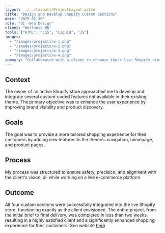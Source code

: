 ```yaml
---
layout: ../../layouts/ProjectLayout.astro
title: "Design and Develop Shopify Custom Sections"
date: "2025-02-30"
role: "UI -Web Design"
client: "Wellness HN"
tools: ["HTML", "CSS", "Liquid", "JS"]
images:
  - "/images/projects/w-1.png"
  - "/images/projects/w-2.png"
  - "/images/projects/w-3.png"
  - "/images/projects/w-4.png"
summary: "Collaborated with a client to enhance their live Shopify store with four specific custom-coded elements"
---
```


## Context
The owner of an active Shopify store approached me to develop and integrate several custom-coded features not available in their existing theme. The primary objective was to enhance the user experience by improving brand visibility and product discovery.

## Goals
The goal was to provide a more tailored shopping experience for their customers by adding new features to the theme's navigation, homepage, and product pages.

## Process
My process was structured to ensure safety, precision, and alignment with the client's vision, all while working on a live e-commerce platform

## Outcome
All four custom sections were successfully integrated into the live Shopify store, functioning exactly as the client envisioned. The entire project, from the initial brief to final delivery, was completed in less than two weeks, resulting in a highly satisfied client and a significantly enhanced shopping experience for their customers. See website [here](https://wellnesshn.com/)